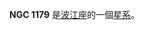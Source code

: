 {{NGCInfoBox|NGCID=NGC 1179|發現者=Stone|發現日期=1886年-月-日|其他編號=ESO 547-1,MCG -3-8-60,UGCA 48|曆元=J2000.0|赤經=3時2分38.5秒
|赤緯=-18°53'52"|星座=波江座|星體=星系|星等=11.9|表面亮度=14.9|藍等=12.6}}

'''NGC 1179''' 是[[波江座|波江座]]的一個[[星系|星系]]。

{{NGCReference|1179}}
{{Catalogs|NGC=1179}}